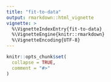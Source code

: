 ```yaml
---
title: "fit-to-data"
output: rmarkdown::html_vignette
vignette: >
  %\VignetteIndexEntry{fit-to-data}
  %\VignetteEngine{knitr::rmarkdown}
  %\VignetteEncoding{UTF-8}
---
```


```r
knitr::opts_chunk$set(
  collapse = TRUE,
  comment = "#>"
)
```

<!-- ```{r setup} -->
<!-- library(mmmstan) -->
<!-- ``` -->

<!-- # Prepare Data -->
<!-- ```{r prepare-data} -->

<!-- # Quarterly -->
<!-- tags <- tag_arrays( -->
<!--   released = sablefishdata::tags_released, -->
<!--   recovered = sablefishdata::tags_recovered, -->
<!--   released_time_unit = "quarter", -->
<!--   released_time_max = 148, -->
<!--   liberty_time_max = 12, -->
<!--   liberty_days_min = 30, # Not implemented -->
<!--   colname_released_date = "released_date", -->
<!--   colname_released_area = "released_region", -->
<!--   colname_group = "released_length", -->
<!--   colname_recovered_date = "recovered_date", -->
<!--   colname_recovered_area = "recovered_region", -->
<!--   colname_id = "tag_id", -->
<!--   area_list = list(ak = 1, bc = 2, cc = 3), -->
<!--   group_list = list(pooled = 400:799), -->
<!--   released_date_start = "1979-01-01", -->
<!--   released_date_end = "2015-12-31" -->
<!-- ) -->

<!-- ``` -->

<!-- # Quarterly fit three F -->
<!-- ```{r quarterly-fit-three-f} -->
<!-- # Define data -->
<!-- data_list <- list( -->
<!--   A = 3, -->
<!--   G_released = 1, -->
<!--   G_harvest = 1, -->
<!--   T_released = 148, -->
<!--   T_liberty = 12, # 160, -->
<!--   T_study = 148 + 12 - 1, # T_released + T_liberty - 1 -->
<!--   T_movement = 1, -->
<!--   T_harvest = 1, -->
<!--   T_reporting = 1, -->
<!--   T_year = 4, -->
<!--   m = 0.1, -->
<!--   u = 0.9, -->
<!--   v = 0.02, -->
<!--   w = array(1, dim = c(1, 3)), -->
<!--   x = tags$x, -->
<!--   y = tags$y, -->
<!--   z = matrix(c(1, 1, 0, -->
<!--                1, 1, 1, -->
<!--                0, 1, 1), nrow = 3, byrow = TRUE), -->
<!--   p_time_index = rep(1, 159), -->
<!--   # p_time_index = rep(1, 160), -->
<!--   h_time_index = rep(1, 159), #   rep(1:40, each = 4)[1:(160)], -->
<!--   # h_time_index = c(1:(148 + 12 - 1)), -->
<!--   w_time_index = rep(1, 159), # Reporting rate time step index -->
<!--   h_group_index = array(rep(1, 1), dim = c(1)), # Harvest rate group index -->
<!--   random_walk = 0, -->
<!--   h_prior_mean = array(0.05, dim = c(1, 1, 3)), -->
<!--   h_prior_sd = array(0.001, dim = c(1, 1, 3)), -->
<!--   phi_prior_mean = 0.6, -->
<!--   phi_prior_sd = 0.2, -->
<!--   sigma_prior_mean = numeric(0), -->
<!--   sigma_prior_sd = numeric(0), -->
<!--   p_fudge = 1e-12, -->
<!--   y_fudge = 1e-12 -->
<!-- ) -->

<!-- # m1 <- mmmfit(data = data_list, threads_per_chain = 1) -->
<!-- # m2 <- mmmfit(data = data_list, threads_per_chain = 8, use_reduce_sum = TRUE) -->

<!-- ``` -->

